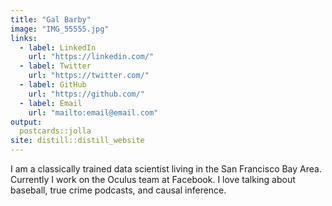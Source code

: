 ```yaml
---
title: "Gal Barby"
image: "IMG_55555.jpg"
links:
  - label: LinkedIn
    url: "https://linkedin.com/"
  - label: Twitter
    url: "https://twitter.com/"
  - label: GitHub
    url: "https://github.com/"
  - label: Email
    url: "mailto:email@email.com"
output:
  postcards::jolla
site: distill::distill_website
---
```


I am a classically trained data scientist living in the San Francisco Bay Area. 
Currently I work on the Oculus team at Facebook. I love talking about baseball, 
true crime podcasts, and causal inference.
